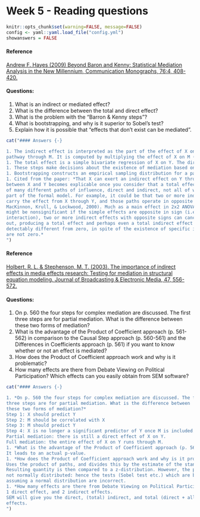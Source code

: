 # Week 5 - Reading questions

```r
knitr::opts_chunk$set(warning=FALSE, message=FALSE)
config <- yaml::yaml.load_file("config.yml")
showanswers = FALSE
```

#### Reference {-}

[Andrew F. Hayes (2009) Beyond Baron and Kenny: Statistical Mediation
Analysis in the New Millennium, Communication Monographs, 76:4, 408-420.](https://www.researchgate.net/profile/Gulnaz_Anjum2/post/Is_it_still_mediation_if_there_is_no_relationship_between_the_IV_DV/attachment/5e8c3227f155db0001f34b05/AS%3A877594253721600%401586246183233/download/2009-Hayes-BeyondBaronandKennyStatisticalmediationanalysisinthenewmillennium.pdf)

#### Questions: {-}

1. What is an indirect or mediated effect? 
2. What is the difference between the total and direct effect?
3. What is the problem with the "Barron & Kenny steps"?
4. What is bootstrapping, and why is it superior to Sobel's test?
5. Explain how it is possible that "effects that don't exist can be mediated".
<!--config$show_text-->

```r
cat("#### Answers {-}

1. The indirect effect is interpreted as the part of the effect of X on Y that is explained by the
pathway through M. It is computed by multiplying the effect of X on M (a), wich the effect of M on Y (b), so: Indirect effect = a * b.
1. The total effect is a simple bivariate regression of X on Y. The direct effect is the effect of X on Y while controlling for M; it could be obtained by running a multiple regression with X and M as predictors of Y.
1. These steps make decisions about the existence of mediation based on the significance of coefficients in multiple consecutive regression analyses. The repeated testing causes this method to have low power. Moreover, if no significant total effect is found between X and Y, researchers might incorrectly assume that no indirect effect exists either.
1. Bootstrapping constructs an empirical sampling distribution for a parameter by resampling the original data (e.g., 1000 times), and conducting the same analysis on each of these 1000 samples. The distribution of the estimated parameter values is used as an empirical sampling distribution. This sampling distribution can be used to derive confidence intervals (take the 2.5 and 97.5 percentiles of the distribution), compute standard errors (the standard deviation of this distribution), etc. It is superior to Sobel's test because Sobel's test assumes normality and this is typically violated by the product of two regression coefficients. Bootstrapping does not assume any type of distribution for the sampling distribution.
1. Cited from the paper: *That X can exert an indirect effect on Y through M in the absence of an association
between X and Y becomes explicable once you consider that a total effect is the sum
of many different paths of influence, direct and indirect, not all of which may be a
part of the formal model. For example, it could be that two or more indirect paths
carry the effect from X through Y, and those paths operate in opposite directions (cf.,
MacKinnon, Krull, & Lockwood, 2000). Much as a main effect in 2x2 ANOVA
might be nonsignificant if the simple effects are opposite in sign (i.e., a crossover
interaction), two or more indirect effects with opposite signs can cancel each other
out, producing a total effect and perhaps even a total indirect effect that is not
detectably different from zero, in spite of the existence of specific indirect effects that
are not zero.*
")
```


#### Reference {-}

[Holbert, R. L. & Stephenson, M. T. (2003). The 
importance of indirect effects in media effects research: Testing for mediation in 
structural equation modeling. Journal of Broadcasting & Electronic Media, 47, 
556-572.](http://www.academia.edu/download/30909266/JOBEM.pdf)


#### Questions: {-}

1. On p. 560 the four steps for complex mediation are discussed. The first three 
steps are for partial mediation. What is the difference between these two forms of 
mediation? 
1. What is the advantage of the Product of Coefficient approach (p. 561-562) in 
comparison to the Causal Step approach (p. 560-561) and the Differences in 
Coefficients approach (p. 561) if you want to know whether or not an effect is 
mediated? 
1. How does the Product of Coefficient approach work and why is it problematic? 
1. How many effects are there from Debate Viewing on Political Participation? 
Which effects can you easily obtain from SEM software?


```r
cat("#### Answers {-}

1. *On p. 560 the four steps for complex mediation are discussed. The first 
three steps are for partial mediation. What is the difference between 
these two forms of mediation?*  
Step 1: X should predict Y  
Step 2: M should be correlated with X  
Step 3: M should predict Y  
Step 4: X is no longer a significant predictor of Y once M is included.  
Partial mediation: there is still a direct effect of X on Y.  
Full mediation: the entire effect of X on Y runs through M.
1. *What is the advantage of the Product of Coefficient approach (p. 561-562) in comparison to the Causal Step approach (p. 560-561) and the Differences in Coefficients approach (p. 561) if you want to know whether or not an effect is mediated?*  
It leads to an actual p-value.
1. *How does the Product of Coefficient approach work and why is it problematic?*  
Uses the product of paths, and divides this by the estimate of the standard error.
Resulting quantity is then compared to a z-distribution. However, the product is
not normally distributed: hence the tests (Sobel test etc.) which are based on
assuming a normal distribution are incorrect.
1. *How many effects are there from Debate Viewing on Political Participation? Which effects can you easily obtain from SEM software?*  
1 direct effect, and 2 indirect effects.  
SEM will give you the direct, (total) indirect, and total (direct + all indirect) 
effects.
")
```
